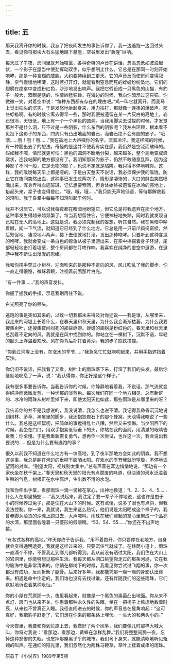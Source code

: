 ```yaml
---
---
---
```

title: 五
---




那天我离开你的时候，我忘了把夜间发生的事告诉你了。我一边逃跑一边回过头去，看见你将那块大石头猛地踢下悬崖，空谷里发出“轰隆”巨响。

每天过了午夜，房间里就开始喧嚣，各种奇特的声音在讲话，忽高忽低如波浪起伏，一个影子在屋当中使劲挥动双手，似乎想制止什么。它总是在那同一时刻开始咆哮，那是一种含糊的威胁，大约要持续到三更天。它的声音反而使房间变得寂静，空气慢慢地稀薄，这时若打开灯，就能看到窒息而死的蜉蝣纷纷坠地。它们的翅膀在痉挛中变成粉红色，沙沙地发出响声。我把它假设成一只黑色的山猫，有豹子一般大，双眼是瞎的，性情凶猛狂躁。在海边的时候，我向你暗示过这只猫。你微微一笑，对着空中说：“每种东西都有存在的理由吧。”鸡一叫它就离开，而我马上觉出枕头的沉实，于是发怒地坐起身来，用力拍打，那就像一连串的爆破声。那些蜉蝣啊。有的时候它离去得早一些，那时我便被遗留在某一片灰白的高地上。岩石很冷，天很低，地上有一个一个黑色的圆洞。当我用脚尖去试探的时候，才发觉那并不是什么洞，只不过是一些阴影，什么东西的阴影呢？我左右环顾，根本看不见投下这影子的东西，四周只有凸出地面的岩石，而岩石绝不会有圆的影子。“哦喂……哦！哦！哦……”我在高地上大声喊你的名字，流着冷汗。我这样喊的时候，有一种豁出去了的想法。奇怪的是这并不使我有实在感，我仍然是空泛而破碎的。假如我不喊，情形就更可怕：黑色的圆洞不断地分裂，越来越多，整个高地变成蜂窝状，连我站脚的地方都没有了。我明知那洞为影子，仍然不敢随意乱踩，因为这种影子不同一般，它是无物的影子，也说不定就是陷阱。我只得不停地喊你。这样，我的喉咙每天早上都是哑的，于是白天整天不说话，我必须保护我的喉咙，防止它在夜间突然出血，这种事已发生过两次了。情形是凄惨的，大口的鲜血突然喷涌出来，浑身弄得血迹斑斑，记忆想要索回，但身体始终被遗留在冰冷的高地上，抬起头来，星子也变得昏红。“哦，哦，哦……”我只能无声地低语，等待那解救我的鸡叫。我于昏晕中每每不知鸡叫起于何时。

我并不讨厌它，可以说我每夜都在暗暗地盼望它，但它总是将我遗弃在那个地方，这种事发生得越来越频繁了。每当我想留住它，它便神秘地失踪，同时我就发现自己站在无人的高地上。这就是说，我必须克制我的妄想，听其自然。我在黑暗中睁着眼，闻一下气流，就知道它已经到了什么地方。它总是用一只前爪捣捣窗棂，然后短促地、凄凉地叫两声，接下去便就地打滚，发出那种咆哮。只要听到这种含混的咆哮，我就会变成一条白色的鲸鱼从被子里游出来，在空中摇摆着身子环游，尾部轻轻地击打着墙壁，整个房间都在叮咚作响。我喜欢在纯净的虚空中遨游，在遨游中我不断生出漫漫的思绪。

我和你携手穿过小树林，迎面吹来的是那种不定向的风，风儿吹乱了我的脚步。你一直走得很稳，微眯着眼，注视着前面那片白光。

“有一件事……”我的声音发抖。

你握了握我的手指，示意我别再往下说。

白光照亮了你的额头。

逃跑的事是突如其来的，以致一切我都未来得及对你述说——我是谁，从哪里来，我走来的河堤上长着什么，在春天里和秋天里，为什么我会渐渐枯萎，为什么我要搜集树叶，还搜集夜间闷死的那些蜉蝣。蜉蝣的翅膀是粉红色的。春天里和秋天里总刮着不定向的风。我就是在风中找到你的。你站立在一棵树下，沉默不语，年轻的额头上洋溢着欢欣。风在你背后扑打着黄沙。我的步子跌跌撞撞。

“你到过河堤上没有，在涨水的季节……”我急急忙忙就唠叨起来，并用手指遮挡着灰沙。

你仍旧不说话，把我看了又看，树叶上的雨珠落下来，打湿了我们的头发。最后你低低地叹息了一声，说：“我认得你，你正好是这个样子。”

我有很多事要告诉你。当我告诉你的时候，你静静地看着我，不说话，那气流就变得纯净而微微发蓝，一种忧郁的淡蓝色。每次我们在同一个地方相见，总有新鲜的、冰冷的雨珠从树叶里掉下来，即使太阳天也如此，那些雨珠是从哪里来的呀？

我告诉你的并不是我想说的，我没说清，我怎么也说不清。我记得我昏昏沉沉地说到树林、茅草、黑屋里的脚步，我还抱怨岩石下的那个蜂窝。天晓得我瞎说了一些什么。我总是这样絮叨，把简单的事搅得乱七八糟，然后又来懊悔。当夕阳西下的时候，我坐在门口，用双手抱紧低低垂下的头，你站在我的面前，用清澈的眼睛告诉我：你全懂。于是我重新恢复勇气，想再作一次尝试，也许这一次，我会说出我要说的……但是为什么要有逃跑的事？

很久以前我不知道在什么地方有一块高地，到了夜半那地方会如此的阴森。我不想这类事，我总是躺在河边的垂柳下面晒太阳。在涨水的季节我就盼望着，不停地遥望河的对岸。“别望太阳，视线别太集中。”总有声音在耳边悄悄地说，“那边有一个家伙坐在秋千架上。”春天里和秋天里的阳光有点颓废的味道，但汹涌的河水泛滥着生殖的气息，树根正在水中腐烂，生出数不清的水泡。

我和你伸出手掌，看那雨珠一滴一滴掉在掌心，出神地数道：“l、2、3、4、5……什么人在那里捕蛇……”我又说起来，我注定了要一辈子不停地说，这也许是由于小的时候养过兔子，那是住在大山下的时候。这有点傻，说多了眼也有点斜，但我没法控制。你一来，我就说，我生来这么热切，他们说是太阳晒成这个样子的，我曾赤脚从滚烫的沙滩上跑过去，大声喊叫。雨珠在我们窝起的掌心里聚成一个晶亮的水湾，那里面各睡着一只菱形的假眼睛。“53、54、55……”你还在不出声地数。

“有各式各样的高地，”昨天你终于告诉我，“用不着跑开，你只要停在老地方，自身就会变得通明透亮，我就是这样过来的，只要沉住气就成了。在林荫小道上，雨珠一直滴个不停，不管我走到哪儿都听得到。我从前没有晒过太阳，我们住在大山上的岩洞里，你能够想见那种生活。我每天都从洞口眺望你走过的那条河堤，它在我的脑海中是非常清晰的。你躺在柳树下的时候，我看见你尝试过飞翔的事，你一次都没有成功，反而折断了腿骨。后来好多年，我都能凭那一瘸一瘸的身影认出你来。相遇是命中注定的，我们谁也没有去找过谁。还有伴随我们的这些雨珠，它们默默地诉说着某种永恒。”

你的小屋在荒原那一头，夜里看起来，就像是一个黑色的毒菌凸出地面。你从来不点灯，房门也从来不关，你患着那种永久性的失眠，坐在一把椅子上焦虑地数着时辰，从来也不曾真正入睡。我径直闯进去的时候，你的声音总在屋角响起：“这可真好，我把豹子赶走了，它们想在你来的那条路上埋伏。一头大的和两头小的。”

今天夜里，我要和你到荒原上去，我做好了两个风筝，我们要像儿时那样大喊大叫，你将对我说：“看那边，看那边，黄蜂在怎样乱舞。”我们将整整闹腾一夜，忘掉这种悲惨的失眠，也忘掉那座黑乎乎的城市。我们弯下身来，就能清晰地听见蚯蚓的叫声。在通红的阳光里，我们忽然化为两株马鞭草，草叶上挂着成串的雨珠。

原载于《小说界》1989年第5期